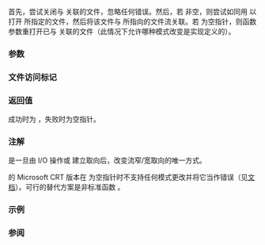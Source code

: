 {{cpp/title|freopen}}
{{cpp/io/c/navbar}}
{{ddcl|header=cstdio|
std::FILE* freopen( const char* filename, const char* mode, std::FILE* stream );
}}

首先，尝试关闭与 {{c|stream}} 关联的文件，忽略任何错误。然后，若 {{c|filename}} 非空，则尝试如同用 {{lc|std::fopen}} 以 {{c|mode}} 打开 {{c|filename}} 所指定的文件，然后将该文件与 {{c|stream}} 所指向的文件流关联。若 {{c|filename}} 为空指针，则函数参数重打开已与 {{c|stream}} 关联的文件（此情况下允许哪种模式改变是实现定义的）。

===参数===
{{par begin}}
{{par|filename|要关联文件流的文件}}
{{par|mode|确定新[[#文件访问标记|文件打开模式]]的空终止字符串}}
{{par|stream|要修改的文件流}}
{{par end}}

===文件访问标记===
{{cpp/io/c/file access flags}}

===返回值===
成功时为 {{c|stream}}，失败时为空指针。

===注解===
{{lc|std::freopen}} 是一旦由 I/O 操作或 {{lc|std::fwide}} 建立取向后，改变流窄/宽取向的唯一方式。

{{tt|std::freopen}} 的 Microsoft CRT 版本在 {{c|filename}} 为空指针时不支持任何模式更改并将它当作错误（见[https://docs.microsoft.com/en-us/cpp/c-runtime-library/reference/freopen-wfreopen 文档]）。可行的替代方案是非标准函数 [https://docs.microsoft.com/en-us/cpp/c-runtime-library/reference/setmode {{tt|_setmode()}}]。

===示例===
{{example
|下列代码重定向 {{tt|stdout}} 到文件
|code=
#include &lt;cstdio&gt;

int main()
{
    std::printf("stdout 打印到控制台\n");
    if (std::freopen("redir.txt", "w", stdout))
    {
        std::printf("stdout 重定向到文件\n"); // 这被写入 redir.txt
        std::fclose(stdout);
    }
}
|output=
stdout 打印到控制台
}}

===参阅===
{{dsc begin}}
{{dsc inc|cpp/io/c/dsc fopen}}
{{dsc inc|cpp/io/c/dsc fclose}}
{{dsc see c|c/io/freopen}}
{{dsc end}}

{{langlinks|de|en|es|fr|it|ja|pt|ru}}